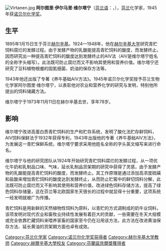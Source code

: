 [[File:Virtanen.jpg|thumb]]
'''阿尔图里·伊尔马里·维尔塔宁'''（[[芬兰语|芬兰语]]：'''{{lang|fi|Artturi Ilmari Virtanen}}'''，{{bd|1895年|1月15日|1973年|11月11日|catIdx=Virtanen, Artturi Ilmari}}），[[芬兰|芬兰]]化学家，1945年获[[诺贝尔化学奖|诺贝尔化学奖]]。

== 生平 ==
1895年1月15日生于芬兰[[赫尔辛基|赫尔辛基]]。1924—1948年，他在[[赫尔辛基大学|赫尔辛基大学]]研究青贮饲料腐烂的发酵过程。由于发酵产物的乳酸能提高青贮饲料的酸度，而发酵终止。因而研究出一种提高青贮饲料的酸度达到发酵终止的AIV法（AIV是维尔塔宁姓名的全称字头缩写）。此法既可防止腐烂而又不影响其使用和营养价值。维尔塔宁还研究了豆科植物根瘤的固氮细菌、奶油的保存方法等。

1943年他还出版了专著《养牛基础AIV方法》。1945年诺贝尔化学奖授予芬兰生物化学家阿尔图里·维尔塔宁，以表彰他对农业和营养化学的研究与发明，特别他所提出的饲料储藏方法。

维尔塔宁于1973年11月11日在赫尔辛基去世，享年78岁。

== 影响 ==
维尔塔宁改进高蛋白质青贮饲料的生产和贮存系统，发明了酸化法贮存鲜饲料，AIV饲料保鲜法于1932年获得专利，1943年出版他的专著《养牛基础AIV方法》，为发展这一青贮保鲜系统，维尔塔宁要求采用他姓名全称的字头英文缩写来进行命名。

维尔塔宁与他的研究团队从1924年开始研究青贮饲料腐烂的发酵过程，从一项优化牛奶和乳制品口味、气味，延长乳制品货架期的研究中获得了灵感，由于发酵产物的乳酸能提高青贮饲料的酸度，而发酵终止。其工作原理是通过添加高浓度硫磺和盐酸来增加青贮饲料的酸度达到发酵终止，从而防止贮窖中的鲜切饲料分解，此法既可防止腐烂而又不影响其使用和营养价值，改进绿色饲料存储方法，提高了绿色饲料存储量，这在芬兰等北欧国家冬天很长的过程中就显得十分重要，这项系统一经发明就被广为传播。

青贮饲料是用新鲜的天然植物性饲料为原料，以青贮的方式调制成的奶牛业饲料，该项发明对现代农业和畜牧业持续性发展有着巨大的贡献，一些需要在冬天大规模或完全依靠贮藏饲料来喂养家畜的国家至今仍在沿用该方法，此方法在改进黄油保存方法、延长黄油的货架期方面也卓有成效。

{{诺贝尔化学奖获得者(1926年-1950年)}}

{{Authority control}}
{{DEFAULTSORT:Virtanen, Artturi Ilmari}}

[[Category:芬兰化学家|Category:芬兰化学家]]
[[Category:诺贝尔化学奖获得者|Category:诺贝尔化学奖获得者]]
[[Category:赫尔辛基大学教师|Category:赫尔辛基大学教师]]
[[Category:赫爾辛基大學校友|Category:赫爾辛基大學校友]]
[[Category:芬蘭諾貝爾獎獲得者|Category:芬蘭諾貝爾獎獲得者]]